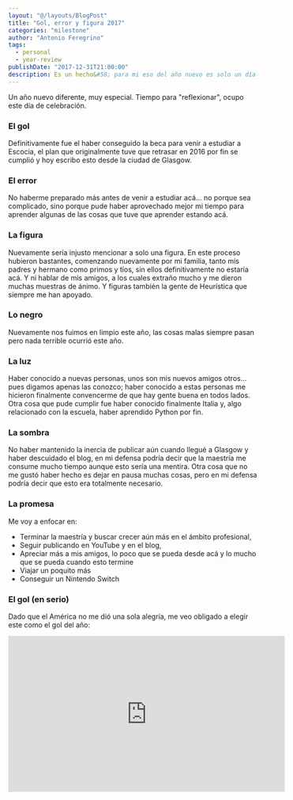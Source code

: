 ```yaml
---
layout: "@/layouts/BlogPost"
title: "Gol, error y figura 2017"
categories: "milestone"
author: "Antonio Feregrino"
tags: 
  - personal
  - year-review
publishDate: "2017-12-31T21:00:00"
description: Es un hecho&#58; para mi eso del año nuevo es solo un día más... nada especial pasa, pero en lo particular a mi me gustan este tipo de resúmenes anuales, solo que esta vez quiero hacerlo de manera diferente, así que este año les traigo mi "Gol, error y figura" del 2017.
---
```

Un año nuevo diferente, muy especial. Tiempo para "reflexionar", ocupo este día de celebración.

### El gol  
Definitivamente fue el haber conseguido la beca para venir a estudiar a Escocia, el plan que originalmente tuve que retrasar en 2016 por fin se cumplió y hoy escribo esto desde la ciudad de Glasgow. 

### El error  
No haberme preparado más antes de venir a estudiar acá... no porque sea complicado, sino porque pude haber aprovechado mejor mi tiempo para aprender algunas de las cosas que tuve que aprender estando acá.

### La figura  
Nuevamente sería injusto mencionar a solo una figura. En este proceso hubieron bastantes, comenzando nuevamente por mi familia, tanto mis padres y hermano como primos y tíos, sin ellos definitivamente no estaría acá. Y ni hablar de mis amigos, a los cuales extraño mucho y me dieron muchas muestras de ánimo. Y figuras también la gente de Heurística que siempre me han apoyado.

### Lo negro  
Nuevamente nos fuimos en limpio este año, las cosas malas siempre pasan pero nada terrible ocurrió este año.  
  
### La luz  
Haber conocido a nuevas personas, unos son mis nuevos amigos otros... pues digamos apenas las conozco; haber conocido a estas personas me hicieron finalmente convencerme de que hay gente buena en todos lados. Otra cosa que pude cumplir fue haber conocido finalmente Italia y, algo relacionado con la escuela, haber aprendido Python por fin.

### La sombra  
No haber mantenido la inercia de publicar aún cuando llegué a Glasgow y haber descuidado el blog, en mi defensa podría decir que la maestría me consume mucho tiempo aunque esto sería una mentira. Otra cosa que no me gustó haber hecho es dejar en pausa muchas cosas, pero en mi defensa podría decir que esto era totalmente necesario.
  
### La promesa  
Me voy a enfocar en:
 - Terminar la maestría y buscar crecer aún más en el ámbito profesional,  
 - Seguir publicando en YouTube y en el blog,
 - Apreciar más a mis amigos, lo poco que se pueda desde acá y lo mucho que se pueda cuando esto termine
 - Viajar un poquito más  
 - Conseguir un Nintendo Switch  


### El gol (en serio)
Dado que el América no me dió una sola alegría, me veo obligado a elegir este como el gol del año:  
<iframe width="560" height="315" src="https://www.youtube.com/embed/G8igC7O1P4U" frameborder="0" allowfullscreen></iframe>
<br />
